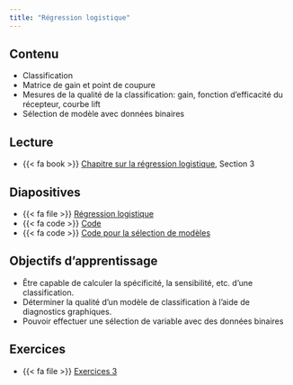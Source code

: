 ```yaml
---
title: "Régression logistique"
---
```


## Contenu

- Classification
- Matrice de gain et point de coupure
- Mesures de la qualité de la classification: gain, fonction d'efficacité du récepteur, courbe lift
- Sélection de modèle avec données binaires

## Lecture


- {{< fa book >}} [Chapitre sur la régression logistique](https://lbelzile.github.io/math60602/reglogistique.html), Section 3

## Diapositives 

- {{< fa file >}} [Régression logistique](/diapos/MATH60602-diapos6.pdf)
- {{< fa code >}} [Code](/code/MATH60602-diapos6.R)
- {{< fa code >}} [Code pour la sélection de modèles](/code/MATH60602-selection-logistique.R)


## Objectifs d'apprentissage

- Être capable de calculer la spécificité, la sensibilité, etc. d'une classification.
- Déterminer la qualité d'un modèle de classification à l'aide de diagnostics graphiques.
- Pouvoir effectuer une sélection de variable avec des données binaires


## Exercices

- {{< fa file >}} [Exercices 3](/exercices/03-exercice.html)

